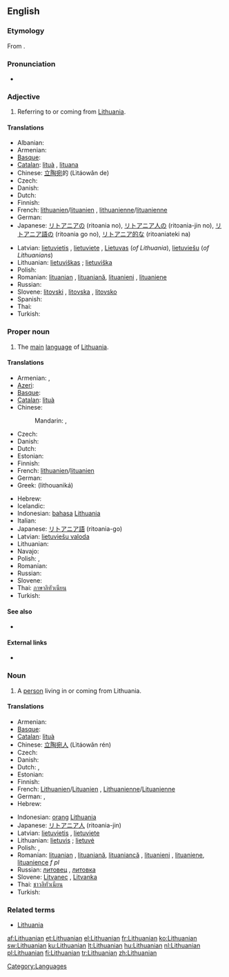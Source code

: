 {{interwiktionary|code=lt}}
{{wikipedia}}
==English==

===Etymology===
From {{suffix|Lithuania|an}}.

===Pronunciation===
* {{IPA|/ˌlɪθuˈeɪniən/}}
*: {{rhymes|eɪniən}}

===Adjective===
{{en-adj}}

# Referring to or coming from [[Lithuania]].

====Translations====
{{trans-top|referring to Lithuania}}
* Albanian: {{t|sq|lithuishte|m|xs=Albanian}}
* Armenian: {{t|hy|լիտվական|tr=litvakan}}
* [[Basque]]: {{t|eu|lituaniar|xs=Basque}}
* [[Catalan]]: [[lituà]] {{m}}, [[lituana]] {{f}}
* Chinese: [[立陶宛]]的 (Lìtáowǎn de)
* Czech: {{t-|cs|litevský|m}}
* Danish: {{t+|da|litauisk}}
* Dutch: {{t+|nl|Litouws|n}}
* Finnish: {{t+|fi|liettualainen}}
* French: [[lithuanien]]/[[lituanien]] {{m}}, [[lithuanienne]]/[[lituanienne]] {{f}}
* German: {{t+|de|litauisch}}
* Japanese: [[リトアニア]]の (ritoania no), [[リトアニア人]]の (ritoania-jin no), [[リトアニア語]]の (ritoania go no), [[リトアニア]][[的]]な (ritoaniateki na)
{{trans-mid}}
* Latvian: [[lietuvietis]] {{m}}, [[lietuviete]] {{f}}, [[Lietuvas]] (''of Lithuania''), [[lietuviešu]] (''of Lithuanians'')
* Lithuanian: [[lietuviškas]] {{m}}; [[lietuviška]] {{f}}
* Polish: {{t+|pl|litewski|m}}
* Romanian: [[lituanian]] {{m}}, [[lituaniană]]{{f}}, [[lituanieni]] {{p}}, [[lituaniene]] {{f|p}}
* Russian: {{t+|ru|литовский|m|tr=litóvskij}}
* Slovene: [[litovski]] {{m}}, [[litovska]] {{f}}, [[litovsko]] {{n}}
* Spanish: {{t+|es|lituano|m}}
* Thai: {{t+|th|ลิทัวเนีย}}
* Turkish: {{t|tr|Litvan}}
{{trans-bottom}}

===Proper noun===
{{en-proper noun}}

# The [[main]] [[language]] of [[Lithuania]].

====Translations====
{{trans-top|language}}
* Armenian: {{t-|hy|լիտվերեն|tr=litveren}}, {{t-|hy|լիտվաներեն|tr=litvaneren}}
* [[Azeri]]: {{t|az|Litva dili}}
* [[Basque]]: {{t|eu|lituaniera|xs=Basque}}
* [[Catalan]]: [[lituà]]
* Chinese:
*: Mandarin: {{t-|cmn|立陶宛語|sc=Hani}}, {{t-|cmn|立陶宛语|tr=Lìtáowǎnyǔ|sc=Hani}}
* Czech: {{t-|cs|litevština|f}}
* Danish: {{t+|da|litauisk}}
* Dutch: {{t+|nl|Litouws}}
* Estonian: {{t+|et|leedu keel}}
* Finnish: {{t+|fi|liettua|alt=liettuan}} {{t+|fi|kieli}}
* French: [[lithuanien]]/[[lituanien]] {{m}}
* German: {{t+|de|Litauisch|n}}
* Greek: {{t+|el|λιθουανικά|n|p}} (lithouaniká)
{{trans-mid}}
* Hebrew: {{t|he|ליטאית|alt=לִיטָאִית|tr=Lita'it}}
* Icelandic: {{t+|is|litháíska|f}}
* Indonesian: [[bahasa]] [[Lithuania]]
* Italian: {{t+|it|lituano|m}}
* Japanese: [[リトアニア語]] (ritoania-go)
* Latvian: [[lietuviešu valoda]]
* Lithuanian: {{t+|lt|lietuvių kalba|f|xs=Lithuanian}}
* Navajo: {{tø|nv|Łitʼoowę́ę́ bizaad}}
* Polish: {{t+|pl|język litewski}}, {{t+|pl|litewski}}
* Romanian: {{t-|ro|limba lituaniană|f}}
* Russian: {{t+|ru|литовский язык|m|tr=litóvskij jazýk}}
* Slovene: {{t-|sl|litovščina|f}}
* Thai: [[ภาษาลิทัวเนียน]]
* Turkish: {{t|tr|Litvanca}}
{{trans-bottom}}

====See also====
* {{langcat}}

====External links====
* {{ISO 639|link=Ethnologue|1code=lt|code=lit}}

===Noun===
{{en-noun}}

# A [[person]] living in or coming from Lithuania.

====Translations====
{{trans-top|person from Lithuania}}
* Armenian: {{t|hy|լիտվացի|tr=litvac’i}}
* [[Basque]]: {{t|eu|lituaniar|xs=Basque}}
* [[Catalan]]: [[lituà]] {{m}}
* Chinese: [[立陶宛人]] (Lìtáowǎn rén)
* Czech: {{t-|cs|Litevec|m}}
* Danish: {{t+|da|litauer}}
* Dutch: {{t-|nl|Litouwer|m}}, {{t-|nl|Litouwse|f}}
* Estonian: {{t-|et|leedulane}}
* Finnish: {{t+|fi|liettualainen}}
* French: [[Lithuanien]]/[[Lituanien]] {{m}}, [[Lithuanienne]]/[[Lituanienne]] {{f}}
* German: {{t+|de|Litauer|m}}, {{t+|de|Litauerin|f}}
* Hebrew: {{t|he|ליטאי|alt=לִיטָאִי|tr=Litai}}
{{trans-mid}}
* Indonesian: [[orang]] [[Lithuania]]
* Japanese: [[リトアニア人]] (ritoania-jin)
* Latvian: [[lietuvietis]] {{m}}, [[lietuviete]] {{f}}
* Lithuanian: [[lietuvis]] {{m}}; [[lietuvė]] {{f}}
* Polish: {{t+|pl|Litwin|m}}, {{t+|pl|Litwinka|f}}
* Romanian: [[lituanian]] {{m}}, [[lituaniană]], [[lituaniancă]] {{f}}, [[lituanieni]] {{p}}, [[lituaniene]], [[lituanience]] ''f pl''
* Russian: [[литовец]] {{m}}, [[литовка]] {{f}}
* Slovene: [[Litvanec]] {{m}}, [[Litvanka]] {{f}}
* Thai: [[ชาวลิทัวเนียน]]
* Turkish: {{t|tr|Litvanyalı}}
{{trans-bottom}}

===Related terms===
* [[Lithuania]]

[[Category:Languages]]

[[af:Lithuanian]]
[[et:Lithuanian]]
[[el:Lithuanian]]
[[fr:Lithuanian]]
[[ko:Lithuanian]]
[[sw:Lithuanian]]
[[ku:Lithuanian]]
[[lt:Lithuanian]]
[[hu:Lithuanian]]
[[nl:Lithuanian]]
[[pl:Lithuanian]]
[[fi:Lithuanian]]
[[tr:Lithuanian]]
[[zh:Lithuanian]]